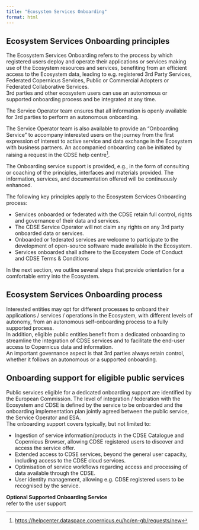 ```yaml
---
title: "Ecosystem Services Onboarding"
format: html
---
```


## Ecosystem Services Onboarding principles

The Ecosystem Services Onboarding refers to the process by which registered users deploy and operate their applications or services making use of the Ecosystem resources and services, benefiting from an efficient access to the Ecosystem data, leading to e.g. registered 3rd Party Services, Federated Copernicus Services, Public or Commercial Adopters or Federated Collaborative Services.<br> 
3rd parties and other ecosystem users can use an autonomous or supported onboarding process and be integrated at any time.

The Service Operator team ensures that all information is openly available for 3rd parties to perform an autonomous onboarding.

The Service Operator team is also available to provide an “Onboarding Service” to accompany interested users on the journey from the first expression of interest to active service and data exchange in the Ecosystem with business partners. An accompanied onboarding can be initiated by raising a request in the CDSE help centre[^1].

The Onboarding service support is provided, e.g., in the form of consulting or coaching of the principles, interfaces and materials provided. The information, services, and documentation offered will be continuously enhanced.

The following key principles apply to the Ecosystem Services Onboarding process:

*	Services onboarded or federated with the CDSE retain full control, rights and governance of their data and services. 
*	The CDSE Service Operator will not claim any rights on any 3rd party onboarded data or services. 
*	Onboarded or federated services are welcome to participate to the development of open-source software made available in the Ecosystem.
*	Services onboarded shall adhere to the Ecosystem Code of Conduct and CDSE Terms & Conditions 

In the next section, we outline several steps that provide orientation for a comfortable entry into the Ecosystem.

[^1]: [https://helpcenter.dataspace.copernicus.eu/hc/en-gb/requests/new](https://helpcenter.dataspace.copernicus.eu/hc/en-gb/requests/new)

## Ecosystem Services Onboarding process

Interested entities may opt for different processes to onboard their applications / services / operations in the Ecosystem, with different levels of autonomy, from an autonomous self-onboarding process to a fully supported process.<br>
In addition, eligible public entities benefit from a dedicated onboarding to streamline the integration of CDSE services and to facilitate the end-user access to Copernicus data and information.<br> 
An important governance aspect is that 3rd parties always retain control, whether it follows an autonomous or a supported onboarding.

## Onboarding support for eligible public services

Public services eligible for a dedicated onboarding support are identified by the European Commission. 
The level of integration / federation with the Ecosystem and CDSE is defined by the service to be onboarded and the onboarding implementation plan jointly agreed between the public service, the Service Operator and ESA.<br> 
The onboarding support covers typically, but not limited to: 

*	Ingestion of service information/products in the CDSE Catalogue and Copernicus Browser, allowing CDSE registered users to discover and access the service offer.
*	Extended access to CDSE services, beyond the general user capacity, including access to the CDSE cloud services.
*	Optimisation of service workflows regarding access and processing of data available through the CDSE.
*	User identity management, allowing e.g. CDSE registered users to be recognised by the service.

**Optional Supported Onboarding Service**<br>
refer to the user support

